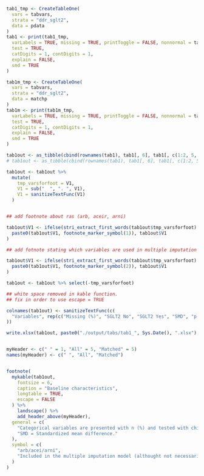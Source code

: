 ```r

tab1_tmp <- CreateTableOne(
  vars = tabvars,
  strata = "ddr_sglt2",
  data = pdata
)
tab1 <- print(tab1_tmp,
  varLabels = TRUE, missing = TRUE, printToggle = FALSE, nonnormal = tabvars,
  test = TRUE,
  catDigits = 1, contDigits = 1,
  explain = FALSE,
  smd = TRUE
)

tab1m_tmp <- CreateTableOne(
  vars = tabvars,
  strata = "ddr_sglt2",
  data = matchp
)
tab1m <- print(tab1m_tmp,
  varLabels = TRUE, missing = TRUE, printToggle = FALSE, nonnormal = tabvars,
  test = TRUE,
  catDigits = 1, contDigits = 1,
  explain = FALSE,
  smd = TRUE
)

tab1out <- as_tibble(cbind(rownames(tab1), tab1[, 6], tab1[, c(1:2, 5, 3)], tab1m[, 6], tab1m[, c(1:2, 5, 3)]))
# tab1out <- as_tibble(cbind(rownames(tab1), tab1[, 6], tab1[, c(1:2, 5, 3)]))

tab1out <- tab1out %>%
  mutate(
    tmp_varsforfoot = V1,
    V1 = sub("  ", ". ", V1),
    V1 = sanitizeTextFunc(V1)
  )


## add footnote about ras (arb, aceir, arni)

tab1out$V1 <- ifelse(stri_extract_first_words(tab1out$tmp_varsforfoot) == "shf_ras",
  paste0(tab1out$V1, footnote_marker_symbol(1)), tab1out$V1
)

## add fotnote stating which variables are used in multiple imputation

tab1out$V1 <- ifelse(stri_extract_first_words(tab1out$tmp_varsforfoot) %in% modvars,
  paste0(tab1out$V1, footnote_marker_symbol(2)), tab1out$V1
)

tab1out <- tab1out %>% select(-tmp_varsforfoot)

## white space removed in kable function.
## fix in order to use escape = TRUE

colnames(tab1out) <- sanitizeTextFunc(c(
  "Variables", rep(c("Missing (%)", "SGLT2 No", "SGLT2 Yes", "SMD", "p-value"), 2)
))

write.xlsx(tab1out, paste0("./output/tabs/tab1_", Sys.Date(), ".xlsx"), rowNames = FALSE)


myHeader <- c(" " = 1, "All" = 5, "Matched" = 5)
names(myHeader) <- c(" ", "All", "Matched")


footnote(
  mykable(tab1out,
    fontsize = 6,
    caption = "Baseline characteristics",
    longtable = TRUE,
    escape = FALSE
  ) %>%
    landscape() %>%
    add_header_above(myHeader),
  general = c(
    "Categorical variables are presented with n (%) and tested with chi-square test and continuous variables with median [q1-q3] and tested with Mann-Whitney U test.",
    "SMD = Standardized mean difference."
  ),
  symbol = c(
    "arb/acei/arni",
    "Included in the multiple imputation model (althought not necessarily imputed if there is no missing data) and logistic/cox models."
  )
)
```
